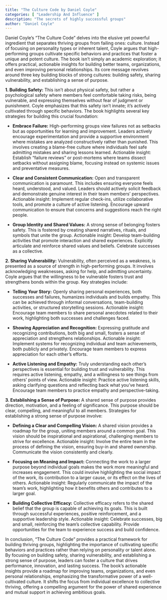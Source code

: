 ```yaml
---
title: "The Culture Code by Daniel Coyle"
categories: [ "Leadership And Influence" ]
description: "The secrets of highly successful groups"
author: "Daniel Coyle"
---
```

Daniel Coyle's "The Culture Code" delves into the elusive yet powerful ingredient that separates thriving groups from failing ones: culture.  Instead of focusing on personality types or inherent talent, Coyle argues that high-performing groups cultivate specific behaviors and practices that foster a unique and potent culture.  The book isn't simply an academic exploration; it offers practical, actionable insights for building better teams, organizations, and even improving personal relationships.  Its core message revolves around three key building blocks of strong cultures: building safety, sharing vulnerability, and establishing a sense of purpose.

**1. Building Safety:**  This isn't about physical safety, but rather a psychological safety where members feel comfortable taking risks, being vulnerable, and expressing themselves without fear of judgment or punishment.  Coyle emphasizes that this safety isn't innate; it's actively cultivated through specific behaviors.  The book highlights several key strategies for building this crucial foundation:

* **Embrace Failure:**  High-performing groups view failures not as setbacks but as opportunities for learning and improvement.  Leaders actively encourage experimentation and provide a supportive environment where mistakes are analyzed constructively rather than punished.  This involves creating a blame-free culture where individuals feel safe admitting mistakes and sharing lessons learned.  Actionable insight:  Establish "failure reviews" or post-mortems where teams dissect setbacks without assigning blame, focusing instead on systemic issues and preventative measures.

* **Clear and Consistent Communication:**  Open and transparent communication is paramount.  This includes ensuring everyone feels heard, understood, and valued.  Leaders should actively solicit feedback and demonstrate genuine interest in their team members' perspectives.  Actionable insight:  Implement regular check-ins, utilize collaborative tools, and promote a culture of active listening.  Encourage upward communication to ensure that concerns and suggestions reach the right people.

* **Group Identity and Shared Values:**  A strong sense of belonging fosters safety.  This is fostered by creating shared narratives, rituals, and symbols that unite the group.  Actionable insight:  Develop team-building activities that promote interaction and shared experiences.  Explicitly articulate and reinforce shared values and beliefs.  Celebrate successes as a collective.

**2. Sharing Vulnerability:**  Vulnerability, often perceived as a weakness, is presented as a source of strength in high-performing groups.  It involves acknowledging weaknesses, asking for help, and admitting uncertainty.  Coyle argues that the willingness to be vulnerable fosters trust and strengthens bonds within the group.  Key strategies include:

* **Telling Your Story:**  Openly sharing personal experiences, both successes and failures, humanizes individuals and builds empathy.  This can be achieved through informal conversations, team-building activities, or structured storytelling sessions. Actionable insight:  Encourage team members to share personal anecdotes related to their work, highlighting both successes and challenges faced.

* **Showing Appreciation and Recognition:**  Expressing gratitude and recognizing contributions, both big and small, fosters a sense of appreciation and strengthens relationships.  Actionable insight: Implement systems for recognizing individual and team achievements, both publicly and privately.  Encourage team members to express appreciation for each other's efforts.

* **Active Listening and Empathy:**  Truly understanding each other's perspectives is essential for building trust and vulnerability.  This requires active listening, empathy, and a willingness to see things from others' points of view.  Actionable insight:  Practice active listening skills, asking clarifying questions and reflecting back what you've heard.  Encourage team members to practice empathy and perspective-taking.


**3. Establishing a Sense of Purpose:**  A shared sense of purpose provides direction, motivation, and a feeling of significance.  This purpose should be clear, compelling, and meaningful to all members.  Strategies for establishing a strong sense of purpose involve:

* **Defining a Clear and Compelling Vision:**  A shared vision provides a roadmap for the group, uniting members around a common goal.  This vision should be inspirational and aspirational, challenging members to strive for excellence.  Actionable insight:  Involve the entire team in the process of defining the vision, ensuring buy-in and shared ownership.  Communicate the vision consistently and clearly.

* **Focusing on Meaning and Impact:**  Connecting the work to a larger purpose beyond individual goals makes the work more meaningful and increases engagement.  This could involve highlighting the social impact of the work, its contribution to a larger cause, or its effect on the lives of others. Actionable insight:   Regularly communicate the impact of the team's work, highlighting how it benefits others and contributes to a larger goal.

* **Building Collective Efficacy:**  Collective efficacy refers to the shared belief that the group is capable of achieving its goals.  This is built through successful experiences, positive reinforcement, and a supportive leadership style.  Actionable insight:  Celebrate successes, big and small, reinforcing the team's collective capability.  Provide opportunities for the team to experience success and build confidence.


In conclusion, "The Culture Code" provides a practical framework for building thriving groups, highlighting the importance of cultivating specific behaviors and practices rather than relying on personality or talent alone.  By focusing on building safety, sharing vulnerability, and establishing a strong sense of purpose, leaders can foster a culture that drives performance, innovation, and lasting success. The book's actionable insights provide a roadmap for improving teams, organizations, and even personal relationships, emphasizing the transformative power of a well-cultivated culture.  It shifts the focus from individual excellence to collective thriving, offering a compelling argument for the power of shared experience and mutual support in achieving ambitious goals.


